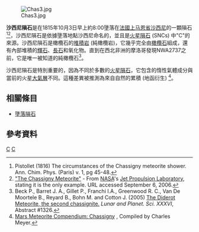 [[File:Chas3.jpg|thumb]]

'''沙西尼隕石'''是在1815年10月3日早上約8:00墬落在[[法國|法國]][[上马恩省|上马恩省]][[沙西尼|沙西尼]]的一顆隕石<ref name="circumstances">Pistollet (1816) The circumstances of the Chassigny meteorite shower. Ann. Chim. Phys. (Paris) v. 1, pg 45-48.</ref><ref>[http://www2.jpl.nasa.gov/snc/chassigny.html "The Chassigny Meteorite"] {{Wayback|url=http://www2.jpl.nasa.gov/snc/chassigny.html |date=20110515040025 }} - From [[NASA|NASA]]'s [[Jet_Propulsion_Laboratory|Jet Propulsion Laboratory]], stating it is the only example. URL accessed September 6, 2006.</ref>，沙西尼隕石是依據墬落地點沙西尼命名的，並且是[[火星隕石|火星隕石]] (SNCs) 中"C"的來源。沙西尼隕石是橄欖石的[[堆積岩|堆積岩]] (純橄欖岩)，它幾乎完全由[[橄欖石|橄欖石]]組成，還有內部堆積的[[輝石|輝石]]、[[長石|長石]]和氧化物。直到在西北非洲的摩洛哥發現NWA2737之前，它是唯一被知道的純橄欖石<ref>Beck P., Barret J. A., Gillet P., Franchi I.A., Greenwood R. C., Van De Moortele B., Reyard B., Bohn M. and Cotton J. (2005) [http://www.lpi.usra.edu/meetings/lpsc2005/pdf/1326.pdf The Diderot Meteorite, the second chassignite.] {{Wayback|url=http://www.lpi.usra.edu/meetings/lpsc2005/pdf/1326.pdf |date=20090327135353 }}''Lunar and Planet. Sci. XXXVI'', Abstract #1326.</ref>。

沙西尼隕石是特別重要的，因為不同於多數的[[火星隕石|火星隕石]]，它包含的惰性氣體成分與當前的火星[[大氣層|大氣層]]不同。這種差異被推測為來自自然的累積 (地函衍生) <ref>[http://www-curator.jsc.nasa.gov/antmet/mmc/Chassig.pdf Mars Meteorite Compendium: Chassigny] {{Wayback|url=http://www-curator.jsc.nasa.gov/antmet/mmc/Chassig.pdf |date=20100527132732 }}, Compiled by Charles Meyer.</ref>。

== 相關條目 ==
* [[墬落隕石|墬落隕石]]

== 參考資料 ==
{{Reflist}}

{{火星}}
{{DEFAULTSORT:X}}
[[Category:隕石|C]]
[[Category:火星隕石|C]]

{{Mars-stub}}
{{Geology-stub}}